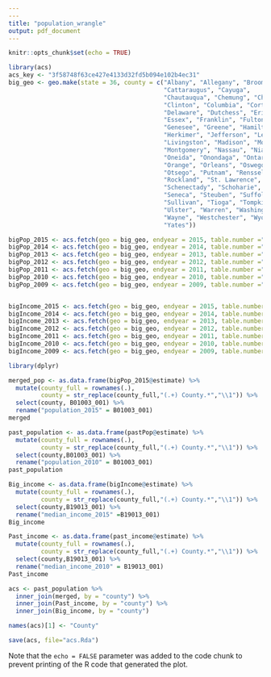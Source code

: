 ```yaml
---
---
title: "population_wrangle"
output: pdf_document
---
```



```r
knitr::opts_chunk$set(echo = TRUE)
```

```r
library(acs)
acs_key <- "3f58748f63ce427e4133d32fd5b094e102b4ec31"
big_geo <- geo.make(state = 36, county = c("Albany", "Allegany", "Broome",
                                           "Cattaraugus", "Cayuga",
                                           "Chautauqua", "Chemung", "Chenango",
                                           "Clinton", "Columbia", "Cortland",
                                           "Delaware", "Dutchess", "Erie",
                                           "Essex", "Franklin", "Fulton",
                                           "Genesee", "Greene", "Hamilton",
                                           "Herkimer", "Jefferson", "Lewis",
                                           "Livingston", "Madison", "Monroe",
                                           "Montgomery", "Nassau", "Niagara",
                                           "Oneida", "Onondaga", "Ontario",
                                           "Orange", "Orleans", "Oswego",
                                           "Otsego", "Putnam", "Rensselaer",
                                           "Rockland", "St. Lawrence", "Saratoga",
                                           "Schenectady", "Schoharie", "Schuyler",
                                           "Seneca", "Steuben", "Suffolk",
                                           "Sullivan", "Tioga", "Tompkins",
                                           "Ulster", "Warren", "Washington",
                                           "Wayne", "Westchester", "Wyoming",
                                           "Yates"))
```

```r
bigPop_2015 <- acs.fetch(geo = big_geo, endyear = 2015, table.number ="B01003", key = acs_key)
bigPop_2014 <- acs.fetch(geo = big_geo, endyear = 2014, table.number ="B01003", key = acs_key)
bigPop_2013 <- acs.fetch(geo = big_geo, endyear = 2013, table.number ="B01003", key = acs_key)
bigPop_2012 <- acs.fetch(geo = big_geo, endyear = 2012, table.number ="B01003", key = acs_key)
bigPop_2011 <- acs.fetch(geo = big_geo, endyear = 2011, table.number ="B01003", key = acs_key)
bigPop_2010 <- acs.fetch(geo = big_geo, endyear = 2010, table.number ="B01003", key = acs_key)
bigPop_2009 <- acs.fetch(geo = big_geo, endyear = 2009, table.number ="B01003", key = acs_key)


bigIncome_2015 <- acs.fetch(geo = big_geo, endyear = 2015, table.number =  "B19013", key = acs_key)
bigIncome_2014 <- acs.fetch(geo = big_geo, endyear = 2014, table.number =  "B19013", key = acs_key)
bigIncome_2013 <- acs.fetch(geo = big_geo, endyear = 2013, table.number =  "B19013", key = acs_key)
bigIncome_2012 <- acs.fetch(geo = big_geo, endyear = 2012, table.number =  "B19013", key = acs_key)
bigIncome_2011 <- acs.fetch(geo = big_geo, endyear = 2011, table.number =  "B19013", key = acs_key)
bigIncome_2010 <- acs.fetch(geo = big_geo, endyear = 2010, table.number =  "B19013", key = acs_key)
bigIncome_2009 <- acs.fetch(geo = big_geo, endyear = 2009, table.number =  "B19013", key = acs_key)
```

```r
library(dplyr)

merged_pop <- as.data.frame(bigPop_2015@estimate) %>% 
  mutate(county_full = rownames(.),
         county = str_replace(county_full,"(.+) County.*","\\1")) %>% 
  select(county, B01003_001) %>% 
  rename("population_2015" = B01003_001) 
merged
```

```r
past_population <- as.data.frame(pastPop@estimate) %>% 
  mutate(county_full = rownames(.),
         county = str_replace(county_full,"(.+) County.*","\\1")) %>% 
  select(county,B01003_001) %>% 
  rename("population_2010" = B01003_001) 
past_population
```

```r
Big_income <- as.data.frame(bigIncome@estimate) %>% 
  mutate(county_full = rownames(.),
         county = str_replace(county_full,"(.+) County.*","\\1")) %>% 
  select(county,B19013_001) %>% 
  rename("median_income_2015" =B19013_001) 
Big_income

Past_income <- as.data.frame(past_income@estimate) %>% 
  mutate(county_full = rownames(.),
         county = str_replace(county_full,"(.+) County.*","\\1")) %>% 
  select(county,B19013_001) %>% 
  rename("median_income_2010" = B19013_001) 
Past_income
```

```r
acs <- past_population %>%
  inner_join(merged, by = "county") %>%
  inner_join(Past_income, by = "county") %>%
  inner_join(Big_income, by = "county") 

names(acs)[1] <- "County"
```

```r
save(acs, file="acs.Rda")
```

Note that the `echo = FALSE` parameter was added to the code chunk to prevent printing of the R code that generated the plot.
